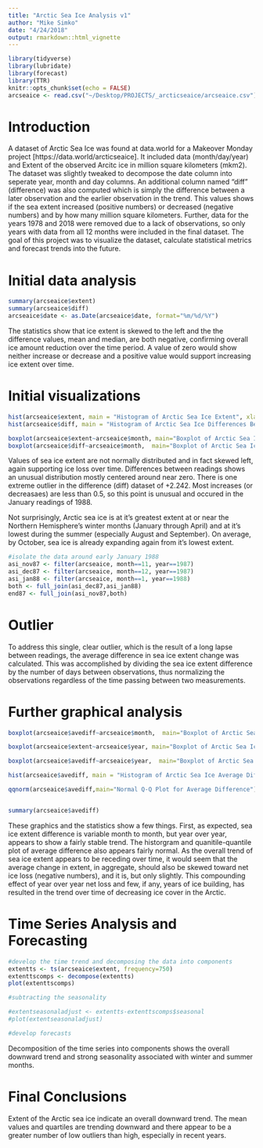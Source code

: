 ```yaml
---
title: "Arctic Sea Ice Analysis v1"
author: "Mike Simko"
date: "4/24/2018"
output: rmarkdown::html_vignette
---
```


```r
library(tidyverse)
library(lubridate)
library(forecast)
library(TTR)
knitr::opts_chunk$set(echo = FALSE)
arcseaice <- read.csv("~/Desktop/PROJECTS/_arcticseaice/arcseaice.csv")
```

# Introduction

A dataset of Arctic Sea Ice was found at data.world for a Makeover Monday project [https://data.world/arcticseaice]. It included data (month/day/year) and Extent of the observed Arcitc ice in million square kilometers (mkm2). The dataset was slightly tweaked to decompose the date column into seperate year, month and day columns. An additional column named "diff" (difference) was also computed which is simply the difference between a later observation and the earlier observation in the trend. This values shows if the sea extent increased (positive numbers) or decreased (negative numbers) and by how many million square kilometers. Further, data for the years 1978 and 2018 were removed due to a lack of observations, so only years with data from all 12 months were included in the final dataset. The goal of this project was to visualize the dataset, calculate statistical metrics and forecast trends into the future.

# Initial data analysis

```r
summary(arcseaice$extent)
summary(arcseaice$diff)
arcseaice$date <- as.Date(arcseaice$date, format="%m/%d/%Y")
```

The statistics show that ice extent is skewed to the left and the the difference values, mean and median, are both negative, confirming overall ice amount reduction over the time period. A value of zero would show neither increase or decrease and a positive value would support increasing ice extent over time. 


# Initial visualizations

```r
hist(arcseaice$extent, main = "Histogram of Arctic Sea Ice Extent", xlab="Sea Ice Extent (mkm2)")
hist(arcseaice$diff, main = "Histogram of Arctic Sea Ice Differences Between Readings", xlab="Difference (mkm2)")

boxplot(arcseaice$extent~arcseaice$month, main="Boxplot of Arctic Sea Ice Extent Grouped by Months", xlab="month")
boxplot(arcseaice$diff~arcseaice$month,  main="Boxplot of Arctic Sea Ice Differences Grouped by Months", xlab="month")
```

Values of sea ice extent are not normally distributed and in fact skewed left, again supporting ice loss over time. Differences between readings shows an unusual distribution mostly centered around near zero. There is one extreme outlier in the difference (diff) dataset of +2.242. Most increases (or decreasaes) are less than 0.5, so this point is unusual and occured in the January readings of 1988.

Not surprisingly, Arctic sea ice is at it's greatest extent at or near the Northern Hemisphere's winter months (January through April) and at it's lowest during the summer (especially August and September). On average, by October, sea ice is already expanding again from it's lowest extent.


```r

#isolate the data around early January 1988
asi_nov87 <- filter(arcseaice, month==11, year==1987)
asi_dec87 <- filter(arcseaice, month==12, year==1987)
asi_jan88 <- filter(arcseaice, month==1, year==1988)
both <- full_join(asi_dec87,asi_jan88)
end87 <- full_join(asi_nov87,both) 
```
# Outlier

To address this single, clear outlier, which is the result of a long lapse between readings, the average difference in sea ice extent change was calculated. This was accomplished by dividing the sea ice extent difference by the number of days between observations, thus normalizing the observations regardless of the time passing between two measurements.


# Further graphical analysis

```r
boxplot(arcseaice$avediff~arcseaice$month,  main="Boxplot of Arctic Sea Ice Average Differences Grouped by Months")

boxplot(arcseaice$extent~arcseaice$year, main="Boxplot of Arctic Sea Ice Extent Grouped by Year")

boxplot(arcseaice$avediff~arcseaice$year,  main="Boxplot of Arctic Sea Ice Average Differences Grouped by Year")

hist(arcseaice$avediff, main = "Histogram of Arctic Sea Ice Average Differences Between Readings", xlab = "Average Difference")

qqnorm(arcseaice$avediff,main="Normal Q-Q Plot for Average Difference")


summary(arcseaice$avediff)

```

These graphics and the statistics show a few things. First, as expected, sea ice extent difference is variable month to month, but year over year, appears to show a fairly stable trend. The historgram and quanitile-quantile plot of average difference also appears fairly normal. As the overall trend of sea ice extent appears to be receding over time, it would seem that the average change in extent, in aggregate, should also be skewed toward net ice loss (negative numbers), and it is, but only slightly. This compounding effect of year over year net loss and few, if any, years of ice building, has resulted in the trend over time of decreasing ice cover in the Arctic.


# Time Series Analysis and Forecasting

```r
#develop the time trend and decomposing the data into components
extentts <- ts(arcseaice$extent, frequency=750)
extenttscomps <- decompose(extentts)
plot(extenttscomps)

#subtracting the seasonality

#extentseasonaladjust <- extentts-extenttscomps$seasonal
#plot(extentseasonaladjust)

#develop forecasts


```

Decomposition of the time series into components shows the overall downward trend and strong seasonality associated with winter and summer months.


# Final Conclusions

Extent of the Arctic sea ice indicate an overall downward trend. The mean values and quartiles are trending downward and there appear to be a greater number of low outliers than high, especially in recent years.


